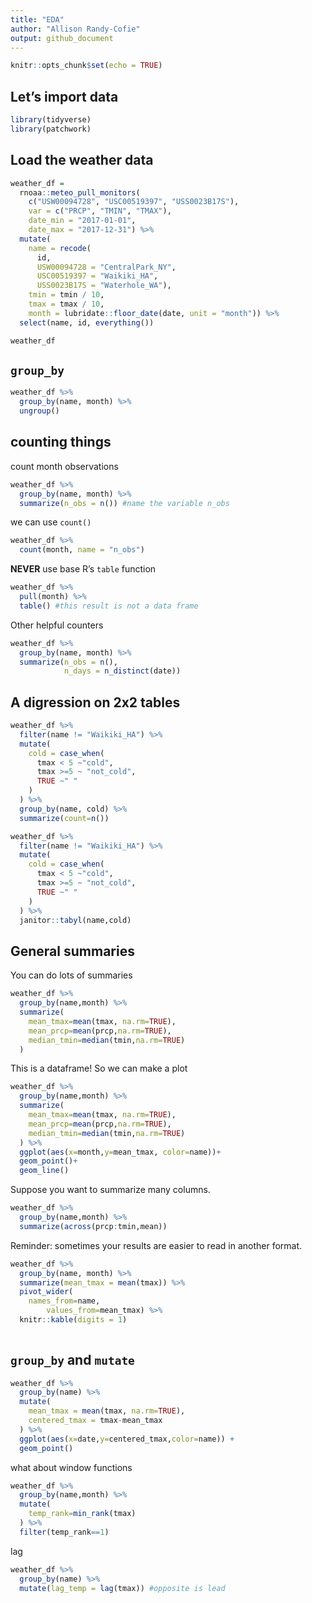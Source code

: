 ```yaml
---
title: "EDA"
author: "Allison Randy-Cofie"
output: github_document
---
```


```r
knitr::opts_chunk$set(echo = TRUE)
```

## Let's import data
```r
library(tidyverse)
library(patchwork)
```

## Load the weather data

```r
weather_df = 
  rnoaa::meteo_pull_monitors(
    c("USW00094728", "USC00519397", "USS0023B17S"),
    var = c("PRCP", "TMIN", "TMAX"), 
    date_min = "2017-01-01",
    date_max = "2017-12-31") %>%
  mutate(
    name = recode(
      id, 
      USW00094728 = "CentralPark_NY", 
      USC00519397 = "Waikiki_HA",
      USS0023B17S = "Waterhole_WA"),
    tmin = tmin / 10,
    tmax = tmax / 10,
    month = lubridate::floor_date(date, unit = "month")) %>%
  select(name, id, everything())

weather_df
```

## `group_by`
```r
weather_df %>% 
  group_by(name, month) %>% 
  ungroup()
```


## counting things
count month observations
```r
weather_df %>% 
  group_by(name, month) %>% 
  summarize(n_obs = n()) #name the variable n_obs
```

we can use `count()`
```r
weather_df %>% 
  count(month, name = "n_obs")
```

**NEVER** use base R's `table` function
```r
weather_df %>% 
  pull(month) %>% 
  table() #this result is not a data frame
```


Other helpful counters
```r
weather_df %>% 
  group_by(name, month) %>% 
  summarize(n_obs = n(),
            n_days = n_distinct(date))
```


## A digression on 2x2 tables
```r
weather_df %>% 
  filter(name != "Waikiki_HA") %>% 
  mutate(
    cold = case_when(
      tmax < 5 ~"cold",
      tmax >=5 ~ "not_cold",
      TRUE ~" "
    )
  ) %>% 
  group_by(name, cold) %>% 
  summarize(count=n())
```


```r
weather_df %>% 
  filter(name != "Waikiki_HA") %>% 
  mutate(
    cold = case_when(
      tmax < 5 ~"cold",
      tmax >=5 ~ "not_cold",
      TRUE ~" "
    )
  ) %>% 
  janitor::tabyl(name,cold)
```


## General summaries

You can do lots of summaries

```r
weather_df %>% 
  group_by(name,month) %>% 
  summarize(
    mean_tmax=mean(tmax, na.rm=TRUE),
    mean_prcp=mean(prcp,na.rm=TRUE),
    median_tmin=median(tmin,na.rm=TRUE)
  )
```


This is a dataframe! So we can make a plot
```r
weather_df %>% 
  group_by(name,month) %>% 
  summarize(
    mean_tmax=mean(tmax, na.rm=TRUE),
    mean_prcp=mean(prcp,na.rm=TRUE),
    median_tmin=median(tmin,na.rm=TRUE)
  ) %>% 
  ggplot(aes(x=month,y=mean_tmax, color=name))+
  geom_point()+
  geom_line()
```


Suppose you want to summarize many columns.
```r
weather_df %>% 
  group_by(name,month) %>% 
  summarize(across(prcp:tmin,mean))
```

Reminder: sometimes your results are easier to read in another format.

```r
weather_df %>% 
  group_by(name, month) %>% 
  summarize(mean_tmax = mean(tmax)) %>% 
  pivot_wider(
    names_from=name,
        values_from=mean_tmax) %>% 
  knitr::kable(digits = 1)
  
```

## `group_by` and `mutate`

```r
weather_df %>% 
  group_by(name) %>% 
  mutate(
    mean_tmax = mean(tmax, na.rm=TRUE),
    centered_tmax = tmax-mean_tmax
  ) %>% 
  ggplot(aes(x=date,y=centered_tmax,color=name)) +
  geom_point()
```


what about window functions
```r
weather_df %>% 
  group_by(name,month) %>% 
  mutate(
    temp_rank=min_rank(tmax)
  ) %>% 
  filter(temp_rank==1)
```

lag
```r
weather_df %>% 
  group_by(name) %>% 
  mutate(lag_temp = lag(tmax)) #opposite is lead
```




